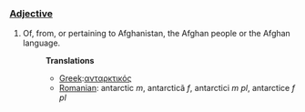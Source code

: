 ===[[Adjective]]===
#Of, from, or pertaining to Afghanistan, the Afghan people or the Afghan language.
#:'''Translations''' 
#:*[[Greek]]:[[ανταρκτικός]]
#:*[[Romanian]]: antarctic ''m'', antarcticã ''f'', antarctici ''m pl'', antarctice ''f pl''